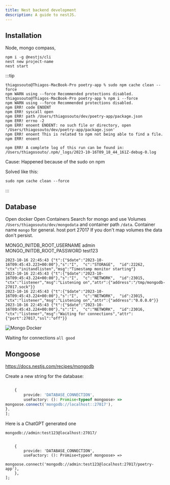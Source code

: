 ```yaml
---
title: Nest backend development
description: A guide to nestJS.
---
```



## Installation

Node, mongo compass,

```
npm i -g @nestjs/cli
nest new project-name
nest start
```



:::tip
```
thiagosouto@Thiagos-MacBook-Pro poetry-app % sudo npm cache clean --force
npm WARN using --force Recommended protections disabled.
thiagosouto@Thiagos-MacBook-Pro poetry-app % npm i --force
npm WARN using --force Recommended protections disabled.
npm ERR! code ENOENT
npm ERR! syscall open
npm ERR! path /Users/thiagosouto/dev/poetry-app/package.json
npm ERR! errno -2
npm ERR! enoent ENOENT: no such file or directory, open '/Users/thiagosouto/dev/poetry-app/package.json'
npm ERR! enoent This is related to npm not being able to find a file.
npm ERR! enoent

npm ERR! A complete log of this run can be found in: /Users/thiagosouto/.npm/_logs/2023-10-16T09_18_44_161Z-debug-0.log
```

Cause: Happened because of the sudo on npm

Solved like this:

```sudo npm cache clean --force```

:::


## Database

Open docker
Open Containers
Search for mongo and use Volumes `/Users/thiagosouto/dev/mongodata` and container path `/data`.
Container name `mongo` for general.
host port 27017
If you don't map volumes the data don't persist.

MONGO_INITDB_ROOT_USERNAME
admin
MONGO_INITDB_ROOT_PASSWORD
test123

```
2023-10-16 22:45:43 {"t":{"$date":"2023-10-16T09:45:43.223+00:00"},"s":"I",  "c":"STORAGE",  "id":22262,   "ctx":"initandlisten","msg":"Timestamp monitor starting"}
2023-10-16 22:45:43 {"t":{"$date":"2023-10-16T09:45:43.224+00:00"},"s":"I",  "c":"NETWORK",  "id":23015,   "ctx":"listener","msg":"Listening on","attr":{"address":"/tmp/mongodb-27017.sock"}}
2023-10-16 22:45:43 {"t":{"$date":"2023-10-16T09:45:43.224+00:00"},"s":"I",  "c":"NETWORK",  "id":23015,   "ctx":"listener","msg":"Listening on","attr":{"address":"0.0.0.0"}}
2023-10-16 22:45:43 {"t":{"$date":"2023-10-16T09:45:43.224+00:00"},"s":"I",  "c":"NETWORK",  "id":23016,   "ctx":"listener","msg":"Waiting for connections","attr":{"port":27017,"ssl":"off"}}
```


![Mongo Docker](../resources/backend/nest/01-docker.png)



Waiting for connections `all good`


## Mongoose

https://docs.nestjs.com/recipes/mongodb


Create a new string for the database:

```ts

    {
        provide: 'DATABASE_CONNECTION',
        useFactory: (): Promise<typeof mongoose> =>
mongoose.connect('mongodb://localhost::27017'),
},
];
```
Here is a ChatGPT generated one

`mongodb://admin:test123@localhost:27017/`


```

    {
        provide: 'DATABASE_CONNECTION',
        useFactory: (): Promise<typeof mongoose> =>
            mongoose.connect('mongodb://admin:test123@localhost:27017/poetry-app'),
    },
];
```


